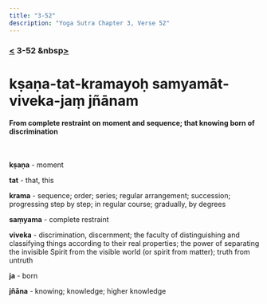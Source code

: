 ```yaml
---
title: "3-52"
description: "Yoga Sutra Chapter 3, Verse 52"
---
```


### [<](/Chapter-3/3-51) 3-52 &nbsp[>](/Chapter-3/3-53/)

# kṣaṇa-tat-kramayoḥ samyamāt-viveka-jaṃ jñānam

#### From complete restraint on moment and sequence; that knowing born of discrimination

<br />

**kṣaṇa** - moment

**tat** - that, this

**krama** - sequence; order; series; regular arrangement; succession; progressing step by step; in regular course; gradually, by degrees

**saṃyama** - complete restraint

**viveka** - discrimination, discernment; the faculty of distinguishing and classifying things according to their real properties; the power of separating the invisible Spirit from the visible world (or spirit from matter); truth from untruth

**ja** - born

**jñāna** - knowing; knowledge; higher knowledge

<br />

